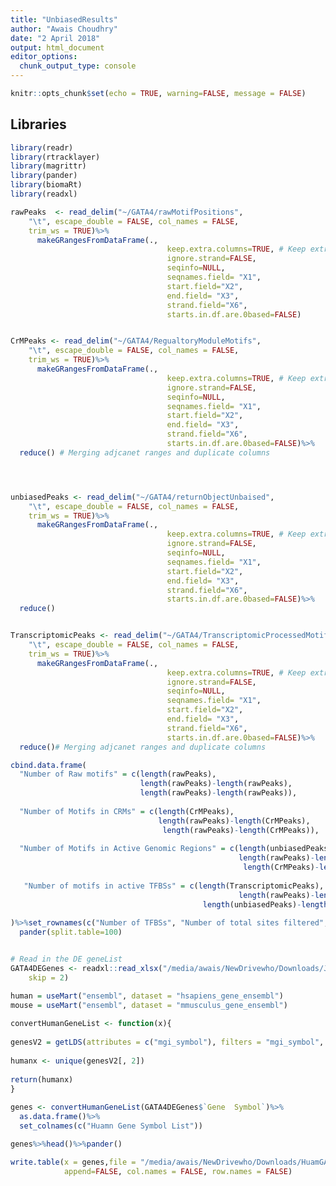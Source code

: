 ```yaml
---
title: "UnbiasedResults"
author: "Awais Choudhry"
date: "2 April 2018"
output: html_document
editor_options: 
  chunk_output_type: console
---
```


```r
knitr::opts_chunk$set(echo = TRUE, warning=FALSE, message = FALSE)
```


## Libraries
```r
library(readr)
library(rtracklayer)
library(magrittr)
library(pander)
library(biomaRt)
library(readxl)
```

```r

rawPeaks  <- read_delim("~/GATA4/rawMotifPositions", 
    "\t", escape_double = FALSE, col_names = FALSE, 
    trim_ws = TRUE)%>%
      makeGRangesFromDataFrame(.,
                                   keep.extra.columns=TRUE, # Keep extra columns for additional info but there wont be colnames
                                   ignore.strand=FALSE,
                                   seqinfo=NULL,
                                   seqnames.field= "X1",
                                   start.field="X2",
                                   end.field= "X3",
                                   strand.field="X6",
                                   starts.in.df.are.0based=FALSE)


CrMPeaks <- read_delim("~/GATA4/RegualtoryModuleMotifs", 
    "\t", escape_double = FALSE, col_names = FALSE, 
    trim_ws = TRUE)%>%
      makeGRangesFromDataFrame(.,
                                   keep.extra.columns=TRUE, # Keep extra columns for additional info but there wont be colnames
                                   ignore.strand=FALSE,
                                   seqinfo=NULL,
                                   seqnames.field= "X1",
                                   start.field="X2",
                                   end.field= "X3",
                                   strand.field="X6",
                                   starts.in.df.are.0based=FALSE)%>%
  reduce() # Merging adjcanet ranges and duplicate columns




unbiasedPeaks <- read_delim("~/GATA4/returnObjectUnbaised", 
    "\t", escape_double = FALSE, col_names = FALSE, 
    trim_ws = TRUE)%>%
      makeGRangesFromDataFrame(.,
                                   keep.extra.columns=TRUE, # Keep extra columns for additional info but there wont be colnames
                                   ignore.strand=FALSE,
                                   seqinfo=NULL,
                                   seqnames.field= "X1",
                                   start.field="X2",
                                   end.field= "X3",
                                   strand.field="X6",
                                   starts.in.df.are.0based=FALSE)%>%
  reduce()


TranscriptomicPeaks <- read_delim("~/GATA4/TranscriptomicProcessedMotifs", 
    "\t", escape_double = FALSE, col_names = FALSE, 
    trim_ws = TRUE)%>%
      makeGRangesFromDataFrame(.,
                                   keep.extra.columns=TRUE, # Keep extra columns for additional info but there wont be colnames
                                   ignore.strand=FALSE,
                                   seqinfo=NULL,
                                   seqnames.field= "X1",
                                   start.field="X2",
                                   end.field= "X3",
                                   strand.field="X6",
                                   starts.in.df.are.0based=FALSE)%>%
  reduce()# Merging adjcanet ranges and duplicate columns

cbind.data.frame(
  "Number of Raw motifs" = c(length(rawPeaks),
                             length(rawPeaks)-length(rawPeaks),
                             length(rawPeaks)-length(rawPeaks)),
  
  "Number of Motifs in CRMs" = c(length(CrMPeaks),
                                 length(rawPeaks)-length(CrMPeaks),
                                  length(rawPeaks)-length(CrMPeaks)),
  
  "Number of Motifs in Active Genomic Regions" = c(length(unbiasedPeaks),
                                                   length(rawPeaks)-length(unbiasedPeaks),
                                                    length(CrMPeaks)-length(unbiasedPeaks)),
  
   "Number of motifs in active TFBSs" = c(length(TranscriptomicPeaks),
                                                   length(rawPeaks)-length(TranscriptomicPeaks),
                                           length(unbiasedPeaks)-length(TranscriptomicPeaks))
  
)%>%set_rownames(c("Number of TFBSs", "Number of total sites filtered", "Number of additional sites filtered"))%>%
  pander(split.table=100)



```


```r

# Read in the DE geneList
GATA4DEGenes <- readxl::read_xlsx("/media/awais/NewDrivewho/Downloads/JCI93488.sdt1.xlsx", 
    skip = 2)

human = useMart("ensembl", dataset = "hsapiens_gene_ensembl")
mouse = useMart("ensembl", dataset = "mmusculus_gene_ensembl")
 
convertHumanGeneList <- function(x){
 
genesV2 = getLDS(attributes = c("mgi_symbol"), filters = "mgi_symbol", values = x , mart = mouse, attributesL = c("hgnc_symbol"), martL = human, uniqueRows=T)
 
humanx <- unique(genesV2[, 2])
 
return(humanx)
}
 
genes <- convertHumanGeneList(GATA4DEGenes$`Gene  Symbol`)%>%
  as.data.frame()%>%
  set_colnames(c("Huamn Gene Symbol List"))

genes%>%head()%>%pander()

write.table(x = genes,file = "/media/awais/NewDrivewho/Downloads/HuamGATA4DEGenes",quote = FALSE,
            append=FALSE, col.names = FALSE, row.names = FALSE)
```